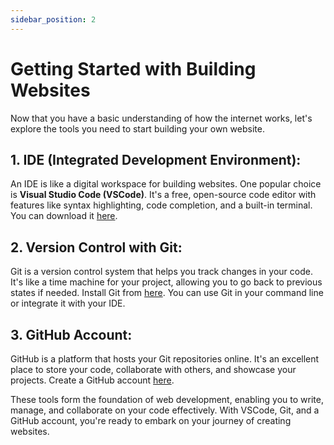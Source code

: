 ```yaml
---
sidebar_position: 2
---
```


# Getting Started with Building Websites

Now that you have a basic understanding of how the internet works, let's explore the tools you need to start building your own website.

## 1. **IDE (Integrated Development Environment):**
An IDE is like a digital workspace for building websites. One popular choice is **Visual Studio Code (VSCode)**. It's a free, open-source code editor with features like syntax highlighting, code completion, and a built-in terminal. You can download it [here](https://code.visualstudio.com/).

## 2. **Version Control with Git:**
Git is a version control system that helps you track changes in your code. It's like a time machine for your project, allowing you to go back to previous states if needed. Install Git from [here](https://git-scm.com/downloads). You can use Git in your command line or integrate it with your IDE.

## 3. **GitHub Account:**
GitHub is a platform that hosts your Git repositories online. It's an excellent place to store your code, collaborate with others, and showcase your projects. Create a GitHub account [here](https://github.com/).

These tools form the foundation of web development, enabling you to write, manage, and collaborate on your code effectively. With VSCode, Git, and a GitHub account, you're ready to embark on your journey of creating websites.
